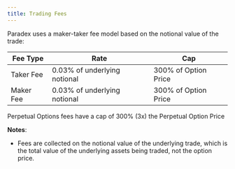 ```yaml
---
title: Trading Fees
---
```


Paradex uses a maker-taker fee model based on the notional value of the trade:

| **Fee Type** | **Rate** | **Cap** |
|--------------|----------|---------|
| Taker Fee    | 0.03% of underlying notional | 300% of Option Price |
| Maker Fee    | 0.03% of underlying notional  | 300% of Option Price |

<Note> Perpetual Options fees have a cap of 300% (3x) the Perpetual Option Price</Note>

**Notes**:

* Fees are collected on the notional value of the underlying trade, which is the total value of the underlying assets being traded, not the option price.
